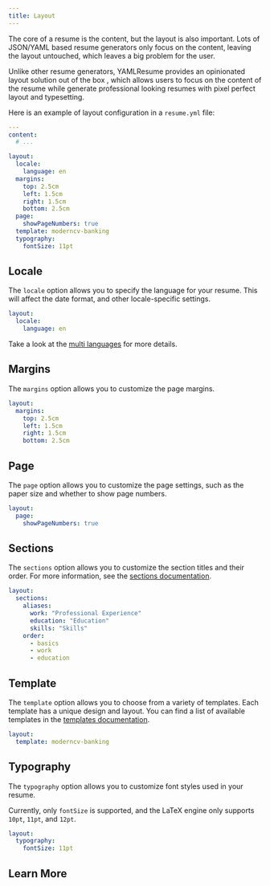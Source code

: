 ```yaml
---
title: Layout
---
```


The core of a resume is the content, but the layout is also important. Lots of
JSON/YAML based resume generators only focus on the content, leaving the
layout untouched, which leaves a big problem for the user.

Unlike other resume generators, YAMLResume provides an opinionated layout
solution out of the box , which allows users to focus on the content of the
resume while generate professional looking resumes with pixel perfect layout and
typesetting.

Here is an example of layout configuration in a `resume.yml` file:

```yml lineNumbers title="resume.yml"
---
content:
  # ...

layout:
  locale:
    language: en
  margins:
    top: 2.5cm
    left: 1.5cm
    right: 1.5cm
    bottom: 2.5cm
  page:
    showPageNumbers: true
  template: moderncv-banking
  typography:
    fontSize: 11pt
```

## Locale

The `locale` option allows you to specify the language for your resume. This
will affect the date format, and other locale-specific settings.

```yml lineNumbers
layout:
  locale:
    language: en
```

Take a look at the [multi languages](/docs/content/multi-languages) for more
details.

## Margins

The `margins` option allows you to customize the page margins.

```yml lineNumbers
layout:
  margins:
    top: 2.5cm
    left: 1.5cm
    right: 1.5cm
    bottom: 2.5cm
```

## Page

The `page` option allows you to customize the page settings, such as the paper
size and whether to show page numbers.

```yml lineNumbers
layout:
  page:
    showPageNumbers: true
```

## Sections

The `sections` option allows you to customize the section titles and their
order. For more information, see the [sections documentation](./layout/sections).

```yml lineNumbers
layout:
  sections:
    aliases:
      work: "Professional Experience"
      education: "Education"
      skills: "Skills"
    order:
      - basics
      - work
      - education
```


## Template

The `template` option allows you to choose from a variety of templates. Each
template has a unique design and layout. You can find a list of available
templates in the [templates documentation](./layout/templates).

```yml lineNumbers
layout:
  template: moderncv-banking
```

## Typography

The `typography` option allows you to customize font styles used in your resume.

Currently, only `fontSize` is supported, and the LaTeX engine only supports
`10pt`, `11pt`, and `12pt`.

```yml lineNumbers
layout:
  typography:
    fontSize: 11pt
```

## Learn More

<Cards>
  <Card
    href="./layout/sections"
    title="Sections"
    description="Customize the sections of the resume"
  />
  <Card
    href="./layout/templates"
    title="Templates"
    description="Customize the layout of the resume"
  />
</Cards>

